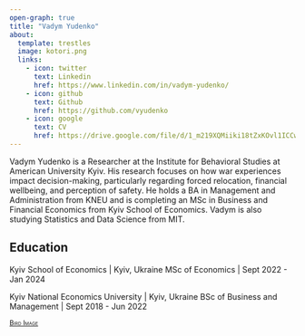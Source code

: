 ```yaml
---
open-graph: true
title: "Vadym Yudenko"
about:
  template: trestles
  image: kotori.png
  links:
    - icon: twitter
      text: Linkedin
      href: https://www.linkedin.com/in/vadym-yudenko/
    - icon: github
      text: Github
      href: https://github.com/vyudenko
    - icon: google
      text: CV
      href: https://drive.google.com/file/d/1_m219XQMiiki18tZxKOvl1ICCw9h1jRe/view?usp=sharing
---
```


Vadym Yudenko is a Researcher at the Institute for Behavioral Studies at American University Kyiv. His research focuses on how war experiences impact decision-making, particularly regarding forced relocation, financial wellbeing, and perception of safety. He holds a BA in Management and Administration from KNEU and is completing an MSc in Business and Financial Economics from Kyiv School of Economics. Vadym is also studying Statistics and Data Science from MIT.

## Education

Kyiv School of Economics \| Kyiv, Ukraine MSc of Economics \| Sept 2022 - Jan 2024

Kyiv National Economics University \| Kyiv, Ukraine BSc of Business and Management \| Sept 2018 - Jun 2022

~[[Bird\ Image]{.smallcaps}](https://lovepik.com/images/png-flying.html)~
